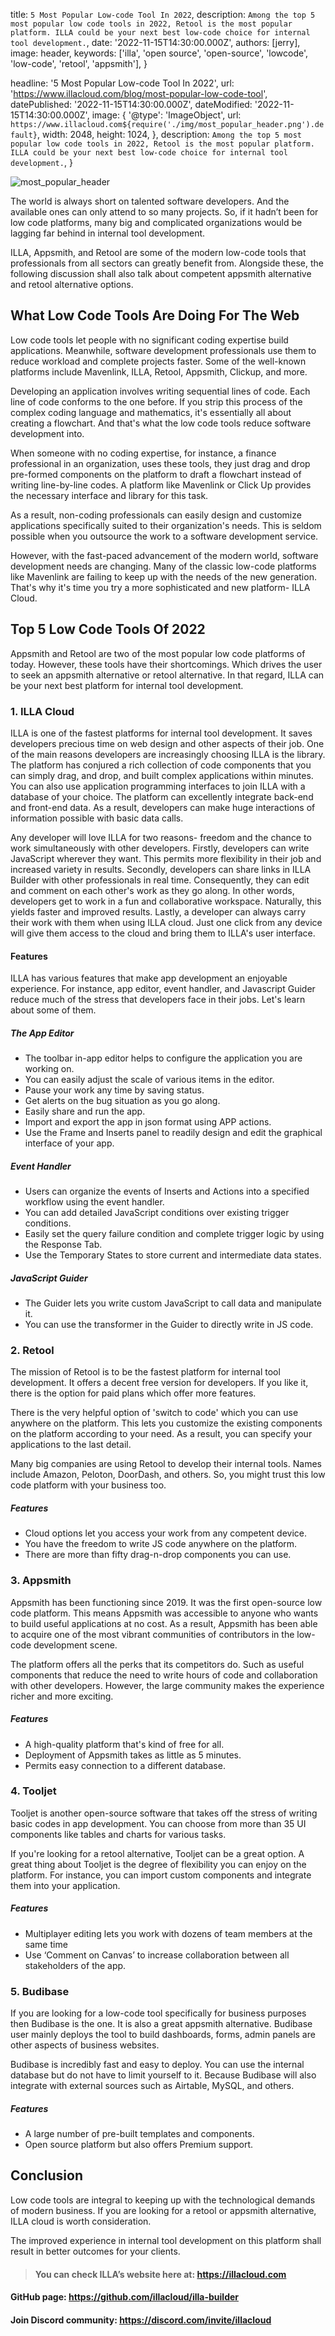 
  title: `5 Most Popular Low-code Tool In 2022`,
  description: `Among the top 5 most popular low code tools in 2022, Retool is the most popular platform. ILLA could be your next best low-code choice for internal tool development.`,
  date: '2022-11-15T14:30:00.000Z',
  authors: [jerry],
  image: header,
  keywords: ['illa', 'open source', 'open-source', 'lowcode', 'low-code', 'retool', 'appsmith'],
}

  headline: '5 Most Popular Low-code Tool In 2022',
  url: 'https://www.illacloud.com/blog/most-popular-low-code-tool',
  datePublished: '2022-11-15T14:30:00.000Z',
  dateModified: '2022-11-15T14:30:00.000Z',
  image: {
    '@type': 'ImageObject',
    url: `https://www.illacloud.com${require('./img/most_popular_header.png').default}`,
    width: 2048,
    height: 1024,
  },
  description: `Among the top 5 most popular low code tools in 2022, Retool is the most popular platform. ILLA could be your next best low-code choice for internal tool development.`,
}

<img
  src={header}
  alt="most_popular_header"
/>

The world is always short on talented software developers. And the available ones can only attend to so many projects. So, if it hadn’t been for low code platforms, many big and complicated organizations would be lagging far behind in internal tool development.

ILLA, Appsmith, and Retool are some of the modern low-code tools that professionals from all sectors can greatly benefit from. Alongside these, the following discussion shall also talk about competent appsmith alternative and retool alternative options.

## What Low Code Tools Are Doing For The Web

Low code tools let people with no significant coding expertise build applications. Meanwhile, software development professionals use them to reduce workload and complete projects faster. Some of the well-known platforms include Mavenlink, ILLA, Retool, Appsmith, Clickup, and more.

Developing an application involves writing sequential lines of code. Each line of code conforms to the one before. If you strip this process of the complex coding language and mathematics, it's essentially all about creating a flowchart. And that's what the low code tools reduce software development into.

When someone with no coding expertise, for instance, a finance professional in an organization, uses these tools, they just drag and drop pre-formed components on the platform to draft a flowchart instead of writing line-by-line codes. A platform like Mavenlink or Click Up provides the necessary interface and library for this task.

As a result, non-coding professionals can easily design and customize applications specifically suited to their organization's needs. This is seldom possible when you outsource the work to a software development service.

However, with the fast-paced advancement of the modern world, software development needs are changing. Many of the classic low-code platforms like Mavenlink are failing to keep up with the needs of the new generation. That's why it's time you try a more sophisticated and new platform- ILLA Cloud.

## Top 5 Low Code Tools Of 2022

Appsmith and Retool are two of the most popular low code platforms of today. However, these tools have their shortcomings. Which drives the user to seek an appsmith alternative or retool alternative. In that regard, ILLA can be your next best platform for internal tool development.

### 1. ILLA Cloud

ILLA is one of the fastest platforms for internal tool development. It saves developers precious time on web design and other aspects of their job. One of the main reasons developers are increasingly choosing ILLA is the library. The platform has conjured a rich collection of code components that you can simply drag, and drop, and built complex applications within minutes. You can also use application programming interfaces to join ILLA with a database of your choice. The platform can excellently integrate back-end and front-end data. As a result, developers can make huge interactions of information possible with basic data calls.

Any developer will love ILLA for two reasons- freedom and the chance to work simultaneously with other developers. Firstly, developers can write JavaScript wherever they want. This permits more flexibility in their job and increased variety in results. Secondly, developers can share links in ILLA Builder with other professionals in real time. Consequently, they can edit and comment on each other's work as they go along. In other words, developers get to work in a fun and collaborative workspace. Naturally, this yields faster and improved results. Lastly, a developer can always carry their work with them when using ILLA cloud. Just one click from any device will give them access to the cloud and bring them to ILLA's user interface.

#### Features

ILLA has various features that make app development an enjoyable experience. For instance, app editor, event handler, and Javascript Guider reduce much of the stress that developers face in their jobs. Let's learn about some of them.

##### The App Editor

* The toolbar in-app editor helps to configure the application you are working on.
* You can easily adjust the scale of various items in the editor.
* Pause your work any time by saving status.
* Get alerts on the bug situation as you go along.
* Easily share and run the app.
* Import and export the app in json format using APP actions.
* Use the Frame and Inserts panel to readily design and edit the graphical interface of your app.

##### Event Handler

* Users can organize the events of Inserts and Actions into a specified workflow using the event handler.
* You can add detailed JavaScript conditions over existing trigger conditions.
* Easily set the query failure condition and complete trigger logic by using the Response Tab.
* Use the Temporary States to store current and intermediate data states.

##### JavaScript Guider

* The Guider lets you write custom JavaScript to call data and manipulate it.
* You can use the transformer in the Guider to directly write in JS code.

### 2. Retool

The mission of Retool is to be the fastest platform for internal tool development. It offers a decent free version for developers. If you like it, there is the option for paid plans which offer more features.

There is the very helpful option of 'switch to code' which you can use anywhere on the platform. This lets you customize the existing components on the platform according to your need. As a result, you can specify your applications to the last detail.

Many big companies are using Retool to develop their internal tools. Names include Amazon, Peloton, DoorDash, and others. So, you might trust this low code platform with your business too.

##### Features

* Cloud options let you access your work from any competent device.
* You have the freedom to write JS code anywhere on the platform.
* There are more than fifty drag-n-drop components you can use.

### 3. Appsmith

Appsmith has been functioning since 2019. It was the first open-source low code platform. This means Appsmith was accessible to anyone who wants to build useful applications at no cost. As a result, Appsmith has been able to acquire one of the most vibrant communities of contributors in the low-code development scene.

The platform offers all the perks that its competitors do. Such as useful components that reduce the need to write hours of code and collaboration with other developers. However, the large community makes the experience richer and more exciting.

##### Features

* A high-quality platform that's kind of free for all.
* Deployment of Appsmith takes as little as 5 minutes.
* Permits easy connection to a different database.

### 4. Tooljet

Tooljet is another open-source software that takes off the stress of writing basic codes in app development. You can choose from more than 35 UI components like tables and charts for various tasks.

If you're looking for a retool alternative, Tooljet can be a great option. A great thing about Tooljet is the degree of flexibility you can enjoy on the platform. For instance, you can import custom components and integrate them into your application.

##### Features

* Multiplayer editing lets you work with dozens of team members at the same time
* Use ‘Comment on Canvas’ to increase collaboration between all stakeholders of the app.

### 5. Budibase

If you are looking for a low-code tool specifically for business purposes then Budibase is the one. It is also a great appsmith alternative. Budibase user mainly deploys the tool to build dashboards, forms, admin panels are other aspects of business websites.

Budibase is incredibly fast and easy to deploy. You can use the internal database but do not have to limit yourself to it. Because Budibase will also integrate with external sources such as Airtable, MySQL, and others.

##### Features

* A large number of pre-built templates and components.
* Open source platform but also offers Premium support.

## Conclusion

Low code tools are integral to keeping up with the technological demands of modern business. If you are looking for a retool or appsmith alternative, ILLA cloud is worth consideration.

The improved experience in internal tool development on this platform shall result in better outcomes for your clients.

> #### You can check ILLA’s website here at: https://illacloud.com
#### GitHub page: https://github.com/illacloud/illa-builder
#### Join Discord community: https://discord.com/invite/illacloud
